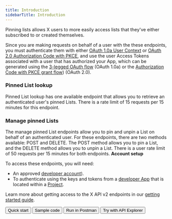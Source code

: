 ---
title: Introduction
sidebarTitle: Introduction
---


Pinning lists allows X users to more easily access lists that they've either subscribed to or created themselves.

Since you are making requests on behalf of a user with the these endpoints, you must authenticate them with either [OAuth 1.0a User Context](/resources/fundamentals/authentication) or [OAuth 2.0 Authorization Code with PKCE](resources/fundamentals/authentication#oauth-2-0-authorization-code-flow-with-pkce-2), and use the user Access Tokens associated with a user that has authorized your App, which can be generated using the [3-legged OAuth flow](/resources/fundamentals/authentication#obtaining-access-tokens-using-3-legged-oauth-flow) (OAuth 1.0a) or the [Authorization Code with PKCE grant flow](/resources/fundamentals/authentication#how-to-connect-to-endpoints-using-oauth-2-0-authorization-code-flow-with-pkce)) (OAuth 2.0).

### Pinned List lookup

Pinned List lookup has one available endpoint that allows you to retrieve an authenticated user's pinned Lists. There is a rate limit of 15 requests per 15 minutes for this endpoint.
 

### Manage pinned Lists

The manage pinned List endpoints allow you to pin and unpin a List on behalf of an authenticated user. For these endpoints, there are two methods available: POST and DELETE. The POST method allows you to pin a List, and the DELETE method allows you to unpin a List. There is a user rate limit of 50 requests per 15 minutes for both endpoints.
<Note>
**Account setup**

To access these endpoints, you will need:

* An approved [developer account](https://developer.x.com/en/portal/petition/essential/basic-info)).
* To authenticate using the keys and tokens from a [developer App](/resources/fundamentals/developer-apps) that is located within a [Project](/resources/fundamentals/projects). 

Learn more about getting access to the X API v2 endpoints in our [getting started guide](/x-api/getting-started/getting-access).
</Note>
<div className="flex space-x-2">
<Button href="https://t.co/twitter-api-postman">
  Quick start
</Button>
<Button href="https://developer.x.com/en/docs/twitter-api/lists/pinned-lists/quick-start.html">
  Sample code
</Button>
<Button href="https://t.co/twitter-api-postman">
  Run in Postman
</Button>
<Button href="https://developer.twitter.com/apitools/api?endpoint=/2/users/%7Bid%7D/pinned_lists&method=get">
  Try with API Explorer
</Button>
</div>
